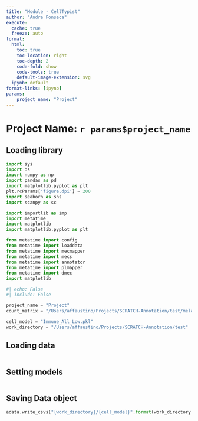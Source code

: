 ```yaml
---
title: "Module - CellTypist"
author: "Andre Fonseca"
execute:
  cache: true
  freeze: auto
format:
  html:
    toc: true
    toc-location: right
    toc-depth: 2
    code-fold: show
    code-tools: true
    default-image-extension: svg
  ipynb: default
format-links: [ipynb]
params:
    project_name: "Project"
---
```


# Project Name: `r params$project_name`

## Loading library

```python

import sys
import os
import numpy as np
import pandas as pd
import matplotlib.pyplot as plt
plt.rcParams['figure.dpi'] = 200
import seaborn as sns
import scanpy as sc

import importlib as imp
import metatime
import matplotlib
import matplotlib.pyplot as plt

from metatime import config
from metatime import loaddata
from metatime import mecmapper
from metatime import mecs
from metatime import annotator
from metatime import plmapper
from metatime import dmec
import matplotlib

```

```python
#| echo: False
#| include: False

project_name = "Project"
count_matrix = "/Users/affaustino/Projects/SCRATCH-Annotation/test/melanoma_yost_2018.csv"

cell_model = "Immune_All_Low.pkl"
work_directory = "/Users/affaustino/Projects/SCRATCH-Annotation/test"

```

## Loading data

```python

```

## Setting models

```python

```

## Saving Data object

```python

adata.write_csvs("{work_directory}/{cell_model}".format(work_directory = work_directory, cell_model = cell_model.strip(".pkl")))

```
